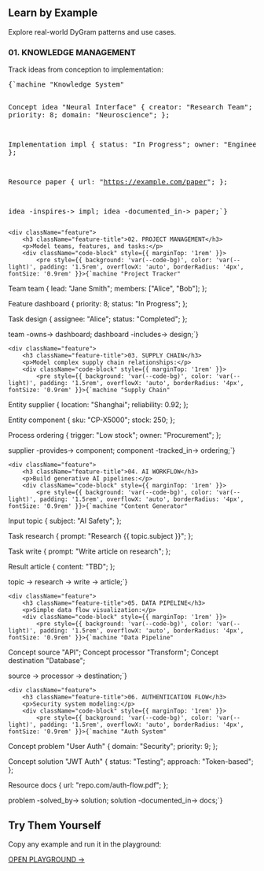 
<PageLayout title="Examples">

## Learn by Example

Explore real-world DyGram patterns and use cases.

<div className="feature-grid">
    <div className="feature">
        <h3 className="feature-title">01. KNOWLEDGE MANAGEMENT</h3>
        <p>Track ideas from conception to implementation:</p>
        <div className="code-block" style={{ marginTop: '1rem' }}>
            <pre style={{ background: 'var(--code-bg)', color: 'var(--light)', padding: '1.5rem', overflowX: 'auto', borderRadius: '4px', fontSize: '0.9rem' }}>{`machine "Knowledge System"

Concept idea "Neural Interface" {
    creator: "Research Team";
    priority<Integer>: 8;
    domain: "Neuroscience";
};

Implementation impl {
    status: "In Progress";
    owner: "Engineering";
};

Resource paper {
    url: "https://example.com/paper";
};

idea -inspires-> impl;
idea -documented_in-> paper;`}</pre>
        </div>
    </div>

    <div className="feature">
        <h3 className="feature-title">02. PROJECT MANAGEMENT</h3>
        <p>Model teams, features, and tasks:</p>
        <div className="code-block" style={{ marginTop: '1rem' }}>
            <pre style={{ background: 'var(--code-bg)', color: 'var(--light)', padding: '1.5rem', overflowX: 'auto', borderRadius: '4px', fontSize: '0.9rem' }}>{`machine "Project Tracker"

Team team {
    lead: "Jane Smith";
    members: ["Alice", "Bob"];
};

Feature dashboard {
    priority<Integer>: 8;
    status: "In Progress";
};

Task design {
    assignee: "Alice";
    status: "Completed";
};

team -owns-> dashboard;
dashboard -includes-> design;`}</pre>
        </div>
    </div>

    <div className="feature">
        <h3 className="feature-title">03. SUPPLY CHAIN</h3>
        <p>Model complex supply chain relationships:</p>
        <div className="code-block" style={{ marginTop: '1rem' }}>
            <pre style={{ background: 'var(--code-bg)', color: 'var(--light)', padding: '1.5rem', overflowX: 'auto', borderRadius: '4px', fontSize: '0.9rem' }}>{`machine "Supply Chain"

Entity supplier {
    location: "Shanghai";
    reliability<Float>: 0.92;
};

Entity component {
    sku: "CP-X5000";
    stock<Integer>: 250;
};

Process ordering {
    trigger: "Low stock";
    owner: "Procurement";
};

supplier -provides-> component;
component -tracked_in-> ordering;`}</pre>
        </div>
    </div>

    <div className="feature">
        <h3 className="feature-title">04. AI WORKFLOW</h3>
        <p>Build generative AI pipelines:</p>
        <div className="code-block" style={{ marginTop: '1rem' }}>
            <pre style={{ background: 'var(--code-bg)', color: 'var(--light)', padding: '1.5rem', overflowX: 'auto', borderRadius: '4px', fontSize: '0.9rem' }}>{`machine "Content Generator"

Input topic {
    subject<string>: "AI Safety";
};

Task research {
    prompt: "Research {{ topic.subject }}";
};

Task write {
    prompt: "Write article on research";
};

Result article {
    content: "TBD";
};

topic -> research -> write -> article;`}</pre>
        </div>
    </div>

    <div className="feature">
        <h3 className="feature-title">05. DATA PIPELINE</h3>
        <p>Simple data flow visualization:</p>
        <div className="code-block" style={{ marginTop: '1rem' }}>
            <pre style={{ background: 'var(--code-bg)', color: 'var(--light)', padding: '1.5rem', overflowX: 'auto', borderRadius: '4px', fontSize: '0.9rem' }}>{`machine "Data Pipeline"

Concept source "API";
Concept processor "Transform";
Concept destination "Database";

source -> processor -> destination;`}</pre>
        </div>
    </div>

    <div className="feature">
        <h3 className="feature-title">06. AUTHENTICATION FLOW</h3>
        <p>Security system modeling:</p>
        <div className="code-block" style={{ marginTop: '1rem' }}>
            <pre style={{ background: 'var(--code-bg)', color: 'var(--light)', padding: '1.5rem', overflowX: 'auto', borderRadius: '4px', fontSize: '0.9rem' }}>{`machine "Auth System"

Concept problem "User Auth" {
    domain: "Security";
    priority<Integer>: 9;
};

Concept solution "JWT Auth" {
    status: "Testing";
    approach: "Token-based";
};

Resource docs {
    url: "repo.com/auth-flow.pdf";
};

problem -solved_by-> solution;
solution -documented_in-> docs;`}</pre>
        </div>
    </div>
</div>

<div style={{ marginTop: '4rem', textAlign: 'center' }}>
    <h2 className="section-title">Try Them Yourself</h2>
    <p style={{ fontSize: '1.2rem', marginBottom: '2rem' }}>
        Copy any example and run it in the playground:
    </p>
    <a href="playground-mobile.html" className="btn">OPEN PLAYGROUND →</a>
</div>

</PageLayout>
